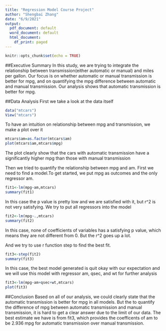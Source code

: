 ```yaml
---
title: "Regression Model Course Project"
author: "Shengbai Zhang"
date: "6/9/2021"
output:
  pdf_document: default
  word_document: default
  html_document:
    df_print: paged
---
```


```r
knitr::opts_chunk$set(echo = TRUE)
```


##Executive Summary
In this study, we are trying to integrate the relationship between transmission(either automatic or manual) and miles per gallon. Our focus is on whether automatic or manual transmission is better for mpg, and on quantifying the mpg difference between automatic and manual transmission. Our analysis shows that automatic transmission is better for mpg.

##Data Analysis
First we take a look at the data itself
```r
data("mtcars")
View("mtcars")
```
To have an intuition on relationship between mpg and transmission, we make a plot over it
```r
mtcars$am=as.factor(mtcars$am)
plot(mtcars$am,mtcars$mpg)
```
The plot clearly show that the cars with automatic transmission have a significantly higher mpg than those with manual transmission

Then we tried to quantify the relationship between mpg and am. First we need to find a model.To get started, we put mpg as outcomes and the only regressor am.
```r
fit1<-lm(mpg~am,mtcars)
summary(fit1)
```
In this case the p value is pretty low and we are satisfied with it, but r^2 is not very satisfying. We try to put all regressors into the model
```r
fit2<-lm(mpg~.,mtcars)
summary(fit2)
```
In this case, none of coefficients of variables has a satisfying p value, which means they are not different from 0. But the r^2 goes up a lot.

And we try to use r function step to find the best fit.
```r
fit3<-step(fit2)
summary(fit3)
```
In this case, the best model generated is quit okay with our expectation and we will use this model with regressor am, qsec, and wt for further analysis
```r
fit3<-lm(mpg~am+qsec+wt,mtcars)
plot(fit3)
```
##Conclusion
Based on all of our analysis, we could clearly state that the automatic transmission is better for mpg in all models.
But the to quantify the difference of mpg between automatic transmission and manual transmission, it is hard to get a clear answer due to the limit of our data. The best estimate we have is from fit3, which provides the coefficents of am to be 2.936 mpg for automatic transmission over manual transmission.


